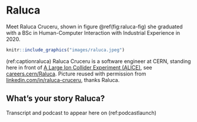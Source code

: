 # Raluca {#raluca}

Meet Raluca Cruceru, shown in figure \@ref(fig:raluca-fig) she graduated with a BSc in Human-Computer Interaction with Industrial Experience in 2020.

```r
knitr::include_graphics("images/raluca.jpeg")
```
(ref:captionraluca) Raluca Cruceru is a software engineer at CERN, standing here in front of [A Large Ion Collider Experiment (ALICE)](https://en.wikipedia.org/wiki/ALICE_experiment), see [careers.cern/Raluca](https://careers.cern/Raluca). Picture reused with permission from [linkedin.com/in/raluca-cruceru](https://www.linkedin.com/in/raluca-cruceru/), thanks Raluca.

## What's your story Raluca? {#ralucastory}

Transcript and podcast to appear here on (ref:podcastlaunch)

